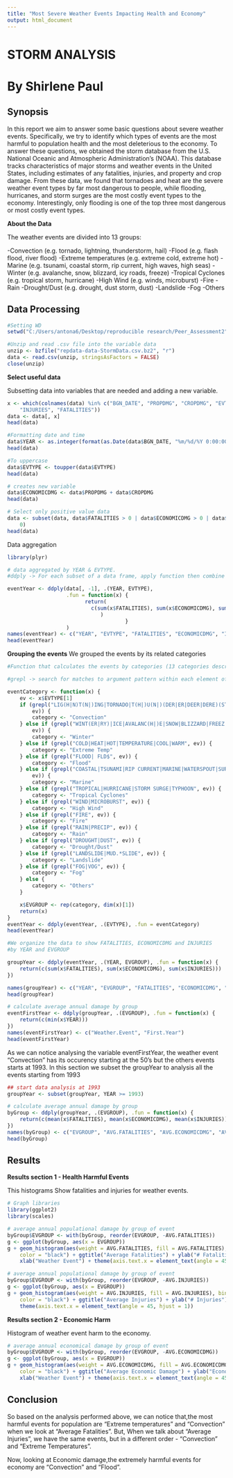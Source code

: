 ```yaml
---
title: "Most Severe Weather Events Impacting Health and Economy"
output: html_document
---
```


# STORM ANALYSIS
# By Shirlene Paul

## Synopsis 

In this report we aim to answer some basic questions about severe weather
events.  Specifically, we try to identify which types of events are the most
harmful to population health and the most deleterious to the economy.
To answer these questions, we obtained the storm database from the
U.S. National Oceanic and Atmospheric Administration's (NOAA).  This database
tracks characteristics of major storms and weather events in the United States,
including estimates of any fatalities, injuries, and property and crop damage.
From these data, we found that tornadoes and heat are the severe weather
event types by far most dangerous to people, while flooding, hurricanes, and storm
surges are the most costly event types to the economy.  Interestingly, only
flooding is one of the top three most dangerous or most costly event types.



**About the Data**

The weather events are divided into 13 groups:

-Convection (e.g. tornado, lightning, thunderstorm, hail)
-Flood (e.g. flash flood, river flood)
-Extreme temperatures (e.g. extreme cold, extreme hot)
-Marine (e.g. tsunami, coastal storm, rip current, high waves, high seas)
-Winter (e.g. avalanche, snow, blizzard, icy roads, freeze)
-Tropical Cyclones (e.g. tropical storm, hurricane)
-High Wind (e.g. winds, microburst)
-Fire
-Rain
-Drought/Dust (e.g. drought, dust storm, dust)
-Landslide
-Fog
-Others


## Data Processing

```r
#Setting WD
setwd("C:/Users/antona6/Desktop/reproducible research/Peer_Assessment2")

#Unzip and read .csv file into the variable data
unzip <- bzfile("repdata-data-StormData.csv.bz2", "r")
data <- read.csv(unzip, stringsAsFactors = FALSE)
close(unzip)
```

**Select useful data** 

Subsetting data into variables that are needed and adding a new variable.

```r
x <- which(colnames(data) %in% c("BGN_DATE", "PROPDMG", "CROPDMG", "EVTYPE", 
    "INJURIES", "FATALITIES"))
data <- data[, x]
head(data)

#Formatting date and time
data$YEAR <- as.integer(format(as.Date(data$BGN_DATE, "%m/%d/%Y 0:00:00"), "%Y"))
head(data)

#To uppercase
data$EVTYPE <- toupper(data$EVTYPE)
head(data)

# creates new variable
data$ECONOMICDMG <- data$PROPDMG + data$CROPDMG
head(data)

# Select only positive value data
data <- subset(data, data$FATALITIES > 0 | data$ECONOMICDMG > 0 | data$INJURIES > 
    0)
head(data)
```

Data aggregation

```r
library(plyr)

# data aggregated by YEAR & EVTYPE.
#ddply -> For each subset of a data frame, apply function then combine results into a data frame.

eventYear <- ddply(data[, -1], .(YEAR, EVTYPE),
                   .fun = function(x) {
                         return(
                           c(sum(x$FATALITIES), sum(x$ECONOMICDMG), sum(x$INJURIES))
                              )
                                      }
                   )
names(eventYear) <- c("YEAR", "EVTYPE", "FATALITIES", "ECONOMICDMG", "INJURIES")
head(eventYear)
```

**Grouping the events**
We grouped the events by its related categories

```r
#Function that calculates the events by categories (13 categories described in the synopsis)

#grepl -> search for matches to argument pattern within each element of a character vector

eventCategory <- function(x) {
    ev <- x$EVTYPE[1]
    if (grepl("LIG(H|N)T(N|)ING|TORNADO|T(H|)U(N|)(DER|ER|DEER|DERE)(STORM|STROM|TORM)|TSTM|HAIL", 
        ev)) {
        category <- "Convection"
    } else if (grepl("WINT(ER|RY)|ICE|AVALANC(H|)E|SNOW|BLIZZARD|FREEZ|ICY|FROST", 
        ev)) {
        category <- "Winter"
    } else if (grepl("COLD|HEAT|HOT|TEMPERATURE|COOL|WARM", ev)) {
        category <- "Extreme Temp"
    } else if (grepl("FLOOD| FLD$", ev)) {
        category <- "Flood"
    } else if (grepl("COASTAL|TSUNAMI|RIP CURRENT|MARINE|WATERSPOUT|SURF|SLEET|SEAS|(HIGH|RISING|HEAVY) (WAVES|SWELLS|WATER)", 
        ev)) {
        category <- "Marine"
    } else if (grepl("TROPICAL|HURRICANE|STORM SURGE|TYPHOON", ev)) {
        category <- "Tropical Cyclones"
    } else if (grepl("WIND|MICROBURST", ev)) {
        category <- "High Wind"
    } else if (grepl("FIRE", ev)) {
        category <- "Fire"
    } else if (grepl("RAIN|PRECIP", ev)) {
        category <- "Rain"
    } else if (grepl("DROUGHT|DUST", ev)) {
        category <- "Drought/Dust"
    } else if (grepl("LANDSLIDE|MUD.*SLIDE", ev)) {
        category <- "Landslide"
    } else if (grepl("FOG|VOG", ev)) {
        category <- "Fog"
    } else {
        category <- "Others"
    }

    x$EVGROUP <- rep(category, dim(x)[1])
    return(x)
}
eventYear <- ddply(eventYear, .(EVTYPE), .fun = eventCategory)
head(eventYear)

#We organize the data to show FATALITIES, ECONOMICDMG and INJURIES
#by YEAR and EVGROUP

groupYear <- ddply(eventYear, .(YEAR, EVGROUP), .fun = function(x) {
    return(c(sum(x$FATALITIES), sum(x$ECONOMICDMG), sum(x$INJURIES)))
})

names(groupYear) <- c("YEAR", "EVGROUP", "FATALITIES", "ECONOMICDMG", "INJURIES")
head(groupYear)

# calculate average annual damage by group
eventFirstYear <- ddply(groupYear, .(EVGROUP), .fun = function(x) {
    return(c(min(x$YEAR)))
})
names(eventFirstYear) <- c("Weather.Event", "First.Year")
head(eventFirstYear)
```

As we can notice analysing the variable eventFirstYear, the weather event "Convection" has its occurency starting at the 50's but the others events starts at 1993. In this section we subset the groupYear to analysis all the events starting from 1993

```r

## start data analysis at 1993
groupYear <- subset(groupYear, YEAR >= 1993)

# calculate average annual damage by group
byGroup <- ddply(groupYear, .(EVGROUP), .fun = function(x) {
    return(c(mean(x$FATALITIES), mean(x$ECONOMICDMG), mean(x$INJURIES)))
})
names(byGroup) <- c("EVGROUP", "AVG.FATALITIES", "AVG.ECONOMICDMG", "AVG.INJURIES")
head(byGroup)

```

## Results

**Results section 1 - Health Harmful Events**

This histograms Show fatalities and injuries for weather events.

```r
# Graph libraries
library(ggplot2)
library(scales)

# average annual populational damage by group of event
byGroup$EVGROUP <- with(byGroup, reorder(EVGROUP, -AVG.FATALITIES))
g <- ggplot(byGroup, aes(x = EVGROUP))
g + geom_histogram(aes(weight = AVG.FATALITIES, fill = AVG.FATALITIES), binwidth = 5, 
    color = "black") + ggtitle("Average Fatalities") + ylab("# Fatalities") + 
    xlab("Weather Event") + theme(axis.text.x = element_text(angle = 45, hjust = 1))

# average annual populational damage by group of event
byGroup$EVGROUP <- with(byGroup, reorder(EVGROUP, -AVG.INJURIES))
g <- ggplot(byGroup, aes(x = EVGROUP))
g + geom_histogram(aes(weight = AVG.INJURIES, fill = AVG.INJURIES), binwidth = 1, 
    color = "black") + ggtitle("Average Injuries") + ylab("# Injuries") + xlab("Weather Event") + 
    theme(axis.text.x = element_text(angle = 45, hjust = 1))
```


**Results section 2 - Economic Harm**
  
Histogram of weather event harm to the economy.

```r
# average annual economical damage by group of event
byGroup$EVGROUP <- with(byGroup, reorder(EVGROUP, -AVG.ECONOMICDMG))
g <- ggplot(byGroup, aes(x = EVGROUP))
g + geom_histogram(aes(weight = AVG.ECONOMICDMG, fill = AVG.ECONOMICDMG), binwidth = 1, 
    color = "black") + ggtitle("Average Economic Damage") + ylab("Economic damage") + 
    xlab("Weather Event") + theme(axis.text.x = element_text(angle = 45, hjust = 1))
```

## Conclusion 

So based on the analysis performed above, we can notice that,the most harmful events for population are "Extreme temperatures" and "Convection" when we look at "Average Fatalities". But, When we talk about "Average Injuries", we have the same events, but in a different order - "Convection" and "Extreme Temperatures".

Now, looking at Economic damage,the extremely harmful events for economy are
"Convection" and "Flood".

